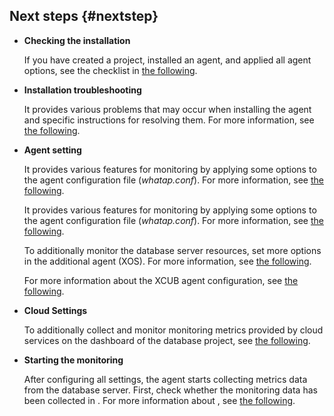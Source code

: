 ## Next steps {#nextstep}

<div className="nextstep">

- **Checking the installation**

  If you have created a project, installed an agent, and applied all agent options, see the checklist in [the following](after-install-agent).

- **Installation troubleshooting**

  It provides various problems that may occur when installing the agent and specific instructions for resolving them. For more information, see [the following](troubleshooting).

- **Agent setting**

  <InDoc product="oracle-pro,mssql">

  It provides various features for monitoring by applying some options to the agent configuration file (*whatap.conf*). For more information, see [the following](agent-settings).

  </InDoc>

  <Xclude product="oracle-pro,mssql">

  It provides various features for monitoring by applying some options to the agent configuration file (*whatap.conf*). For more information, see [the following](agent-dbx-settings).

  To additionally monitor the database server resources, set more options in the additional agent (XOS). For more information, see [the following](agent-xos-settings).

  </Xclude>

  <InDoc product="cubrid">

  For more information about the XCUB agent configuration, see [the following](agent-xcub-settings).

  </InDoc>

<InDoc product="postgresql,mysql,oracle,mssql">

- **Cloud Settings**

  To additionally collect and monitor monitoring metrics provided by cloud services on the dashboard of the database project, see [the following](cloudsettings).

</InDoc>

- **Starting the monitoring**

  After configuring all settings, the agent starts collecting metrics data from the database server. First, check whether the monitoring data has been collected in <Cmdname sid="side_instanceList" className="uitext" />. For more information about <Cmdname sid="side_instanceList" className="uitext" />, see [the following](instance-list).

</div>
